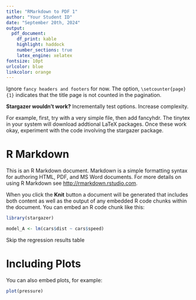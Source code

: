 ```yaml
---
title: "RMarkdown to PDF 1"
author: "Your Student ID"
date: "September 20th, 2024"
output:
  pdf_document:
    df_print: kable
    highlight: haddock
    number_sections: true
    latex_engine: xelatex
fontsize: 10pt
urlcolor: blue
linkcolor: orange
---
```


Ignore `fancy headers and footers` for now.
The option, `\setcounter{page}{1}` indicates that the title page is not counted in the pagination. 

**Stargazer wouldn't work?**
Incrementally test options. Increase complexity.

For example, first, try with a very simple file, then add fancyhdr.
The tinytex in your system will download
addtional LaTeX packages. Once these work okay, experiment with the code involving the stargazer package.

<!-- https://ctan.org/pkg/fancyhdr?lang=en-->
\thispagestyle{empty}

\tableofcontents

\newpage

\setcounter{page}{1}



# R Markdown

This is an R Markdown document. Markdown is a simple formatting syntax for authoring HTML, PDF, and MS Word documents. For more details on using R Markdown see <http://rmarkdown.rstudio.com>.

When you click the **Knit** button a document will be generated that includes both content as well as the output of any embedded R code chunks within the document. You can embed an R code chunk like this:

```r
library(stargazer)
```


```r
model_A <- lm(cars$dist ~ cars$speed)
```

Skip the regression results table 

\newpage 

# Including Plots

You can also embed plots, for example:

```r
plot(pressure)
```


